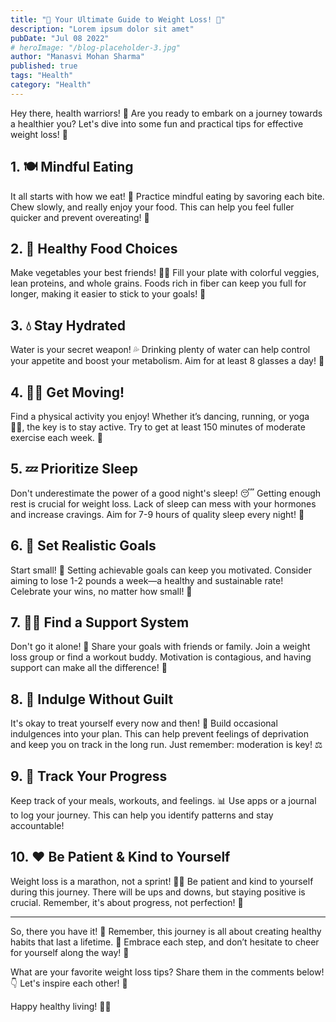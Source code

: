 ```yaml
---
title: "🌟 Your Ultimate Guide to Weight Loss! 🌟"
description: "Lorem ipsum dolor sit amet"
pubDate: "Jul 08 2022"
# heroImage: "/blog-placeholder-3.jpg"
author: "Manasvi Mohan Sharma"
published: true
tags: "Health"
category: "Health"
---
```


Hey there, health warriors! 💪 Are you ready to embark on a journey towards a healthier you? Let's dive into some fun and practical tips for effective weight loss! 🚀

## 1. 🍽️ Mindful Eating

It all starts with how we eat! 🥗 Practice mindful eating by savoring each bite. Chew slowly, and really enjoy your food. This can help you feel fuller quicker and prevent overeating! 🧐

## 2. 🥦 Healthy Food Choices

Make vegetables your best friends! 🌽🥕 Fill your plate with colorful veggies, lean proteins, and whole grains. Foods rich in fiber can keep you full for longer, making it easier to stick to your goals! 🌈 

## 3. 💧 Stay Hydrated

Water is your secret weapon! 💦 Drinking plenty of water can help control your appetite and boost your metabolism. Aim for at least 8 glasses a day! 🥤 

## 4. 🏃‍♀️ Get Moving!

Find a physical activity you enjoy! Whether it’s dancing, running, or yoga 🧘‍♂️, the key is to stay active. Try to get at least 150 minutes of moderate exercise each week. 🕺 

## 5. 💤 Prioritize Sleep

Don't underestimate the power of a good night's sleep! 😴 Getting enough rest is crucial for weight loss. Lack of sleep can mess with your hormones and increase cravings. Aim for 7-9 hours of quality sleep every night! 🌙

## 6. 📅 Set Realistic Goals

Start small! 🎯 Setting achievable goals can keep you motivated. Consider aiming to lose 1-2 pounds a week—a healthy and sustainable rate! Celebrate your wins, no matter how small! 🎊

## 7. 👯‍♀️ Find a Support System

Don't go it alone! 🤗 Share your goals with friends or family. Join a weight loss group or find a workout buddy. Motivation is contagious, and having support can make all the difference! 🙌 

## 8. 🍫 Indulge Without Guilt

It's okay to treat yourself every now and then! 🎉 Build occasional indulgences into your plan. This can help prevent feelings of deprivation and keep you on track in the long run. Just remember: moderation is key! ⚖️

## 9. 📱 Track Your Progress

Keep track of your meals, workouts, and feelings. 📊 Use apps or a journal to log your journey. This can help you identify patterns and stay accountable! 

## 10. ❤️ Be Patient & Kind to Yourself

Weight loss is a marathon, not a sprint! 🏃‍♂️ Be patient and kind to yourself during this journey. There will be ups and downs, but staying positive is crucial. Remember, it's about progress, not perfection! 🌈 

---

So, there you have it! 🎉 Remember, this journey is all about creating healthy habits that last a lifetime. 🌟 Embrace each step, and don’t hesitate to cheer for yourself along the way! 🎉 

What are your favorite weight loss tips? Share them in the comments below! 👇 Let's inspire each other! 💖 

Happy healthy living! 🌼🥳